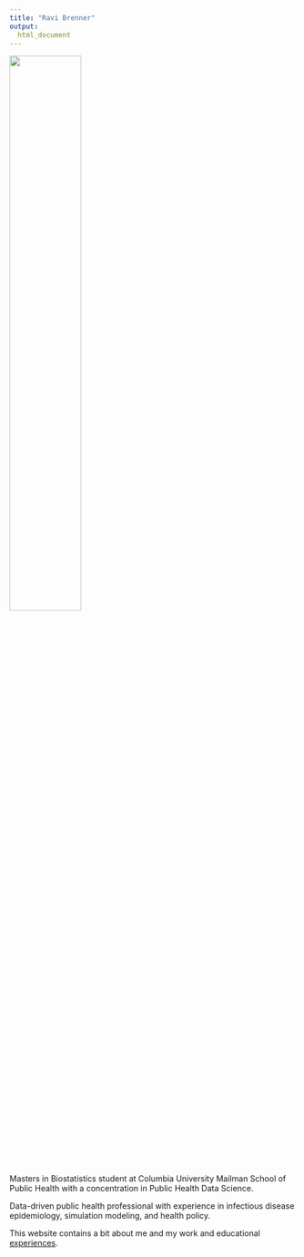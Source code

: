 ```yaml
---
title: "Ravi Brenner"
output: 
  html_document
---
```


<img src="images/headshot.jpeg" style="width:50%">

Masters in Biostatistics student at Columbia University Mailman School of Public Health with a concentration in Public Health Data Science.

Data-driven public health professional with experience in infectious disease epidemiology, simulation modeling, and health policy.

This website contains a bit about me and my work and educational [experiences](resume.html).